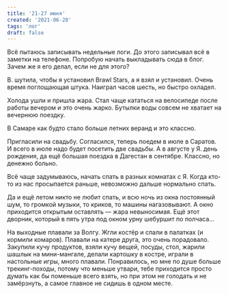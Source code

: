```yaml
---
title: '21-27 июня'
created: '2021-06-28'
tags: 'лог'
draft: false
---
```


Всё пытаюсь записывать недельные логи. До этого записывал всё в заметки на телефоне. Попробую начать выкладывать сюда в блог. Зачем же я его делал, если не для этого?

В. шутила, чтобы я установил Brawl Stars, а я взял и установил. Очень время поглощающая штука. Наиграл часов шесть, но быстро охладел.

Холода ушли и пришла жара. Стал чаще кататься на велосипеде после работы вечером и это очень жарко. Бутылки воды совсем не хватает на вечернюю поездку.

В Самаре как будто стало больше летних веранд и это классно.

Пригласили на свадьбу. Согласился, теперь поедем в июле в Саратов. И всего в июле надо будет посетить две свадьбы. А в августе у Я. день рождения, да ещё большая поездка в Дагестан в сентябре. Классно, но денежно больно.

Всё чаще задумываюсь, начать спать в разных комнатах с Я. Когда кто-то из нас просыпается раньше, невозможно дальше нормально спать.

Да и ещё летом никто не любит спать, и всю ночь из окна постоянный шум, то громкой музыки, то криков, то машины нагазовывают. А окно приходится открытым оставлять — жара невыносимая. Ещё этот дворник, который в пять утра под окном урну шебуршит по полчаса...

На выходные плавали за Волгу. Жгли костёр и спали в палатках (и кормили комаров). Плавали на катере друга, это очень порадовало. Закупили кучу продуктов, взяли кучу вещей, посуды, стол, жарили шашлык на мини-мангале, делали картошку в костре, играли в настольные игры, много плавали. Понравилось, но мне по душе больше трекинг-походы, потому что меньше утвари, тебе приходится просто думать как бы поменьше всего взять, но при этом не голодать и не замёрзнуть, а самое главное не сидишь в одном месте.
